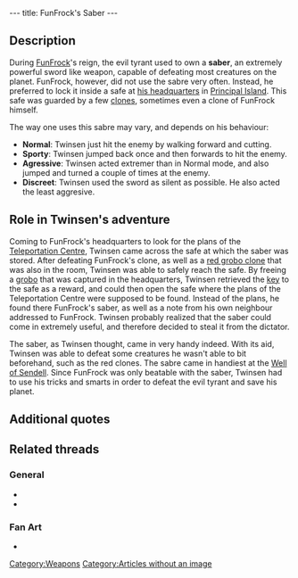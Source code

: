 ---
title: FunFrock's Saber
---

{{Weapon|
Name=FunFrock's Saber|
Image=DIVERS.gif|
Enemy=All enemies|
Rate=Slow/Fast, depending on behaviour|
Damage=A lot|
Range=Melee}}

{{Quote|
Quote=Magic Saber, once the Saber is in hand (ENTER key), (ALT) key to strike. It is the most powerful weapon on this planet. You can use the Magic Ball again by reselecting it.|
Character=Official description}}

==Description==
During [[FunFrock]]'s reign, the evil tyrant used to own a '''saber''', an extremely powerful sword like weapon, capable of defeating most creatures on the planet. FunFrock, however, did not use the sabre very often. Instead, he preferred to lock it inside a safe at [[FunFrock's headquarters|his headquarters]] in [[Principal Island]]. This safe was guarded by a few [[clones]], sometimes even a clone of FunFrock himself.

The way one uses this sabre may vary, and depends on his behaviour:
* '''Normal''': Twinsen just hit the enemy by walking forward and cutting.
* '''Sporty''': Twinsen jumped back once and then forwards to hit the enemy.
* '''Agressive''': Twinsen acted extremer than in Normal mode, and also jumped and turned a couple of times at the enemy.
* '''Discreet''': Twinsen used the sword as silent as possible. He also acted the least aggresive.

==Role in Twinsen's adventure==
Coming to FunFrock's headquarters to look for the plans of the [[Teleportation Centre]], Twinsen came across the safe at which the saber was stored. After defeating FunFrock's clone, as well as a [[red grobo clone]] that was also in the room, Twinsen was able to safely reach the safe. By freeing a [[grobo]] that was captured in the headquarters, Twinsen retrieved the [[key]] to the safe as a reward, and could then open the safe where the plans of the Teleportation Centre were supposed to be found. Instead of the plans, he found there FunFrock's saber, as well as a note from his own neighbour addressed to FunFrock. Twinsen probably realized that the saber could come in extremely useful, and therefore decided to steal it from the dictator.

The saber, as Twinsen thought, came in very handy indeed. With its aid, Twinsen was able to defeat some creatures he wasn't able to bit beforehand, such as the red clones. The sabre came in handiest at the [[Well of Sendell]]. Since FunFrock was only beatable with the saber, Twinsen had to use his tricks and smarts in order to defeat the evil tyrant and save his planet.

==Additional quotes==
{{Quote|
Quote=You've just stolen Dr. FunFrock's saber!|
Character=After Twinsen took the sabert}}

==Related threads==
===General===
* {{thread|id=9869|title=Get the Sword at start of game}}
* {{thread|id=5932|title=LBA2 Mysteries}}

===Fan Art===
* {{thread|id=11291|title=The Heir}}

[[Category:Weapons]]
[[Category:Articles without an image]]